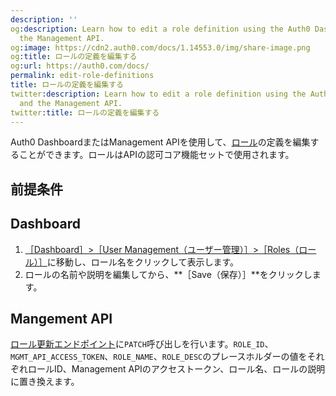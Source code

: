 ```yaml
---
description: ''
og:description: Learn how to edit a role definition using the Auth0 Dashboard and
  the Management API.
og:image: https://cdn2.auth0.com/docs/1.14553.0/img/share-image.png
og:title: ロールの定義を編集する
og:url: https://auth0.com/docs/
permalink: edit-role-definitions
title: ロールの定義を編集する
twitter:description: Learn how to edit a role definition using the Auth0 Dashboard
  and the Management API.
twitter:title: ロールの定義を編集する
---
```


Auth0 DashboardまたはManagement APIを使用して、[ロール](/rbac)の定義を編集することができます。ロールはAPIの認可コア機能セットで使用されます。

## 前提条件



## Dashboard

1. [［Dashboard］>［User Management（ユーザー管理）］>［Roles（ロール）］](%24%7Bmanage_url%7D/#/roles)に移動し、ロール名をクリックして表示します。
2. ロールの名前や説明を編集してから、**［Save（保存）］**をクリックします。

## Mangement API

[ロール更新エンドポイント](/api/management/v2#!/Roles/patch_roles_by_id)に`PATCH`呼び出しを行います。`ROLE_ID`、`MGMT_API_ACCESS_TOKEN`、`ROLE_NAME`、`ROLE_DESC`のプレースホルダーの値をそれぞれロールID、Management APIのアクセストークン、ロール名、ロールの説明に置き換えます。